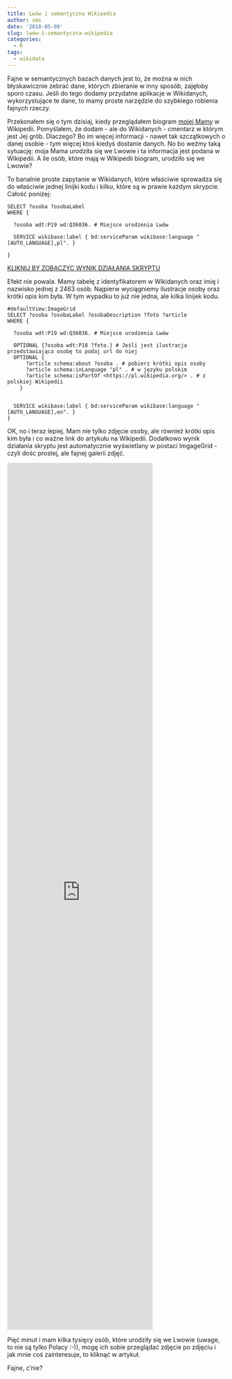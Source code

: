 ```yaml
---
title: Lwów i semantyczna Wikipedia
author: sms
date: '2018-05-09'
slug: lwów-i-semantyczna-wikipedia
categories:
  - R
tags:
  - wikidata
---
```

Fajne w semantycznych bazach danych jest to, że można w nich błyskawicznie zebrać dane, których zbieranie w inny sposób, zajęłoby sporo czasu. Jeśli do tego dodamy przydatne aplikacje w Wikidanych, wykorzystujące te dane, to mamy proste narzędzie do szybkiego robienia fajnych rzeczy.

Przekonałem się o tym dzisiaj, kiedy przeglądałem biogram [mojej Mamy](https://pl.wikipedia.org/wiki/Teresa_Socha-Lisowska) w Wikipedii. Pomyślałem, że dodam - ale do Wikidanych - cmentarz w którym jest Jej grób. Dlaczego? Bo im więcej informacji - nawet tak szczątkowych o danej osobie - tym więcej ktoś kiedyś dostanie danych. No bo weźmy taką sytuację: moja Mama urodziła się we Lwowie i ta informacja jest podana w Wikipedii. A ile osób, które mają w Wikipedii biogram, urodziło się we Lwowie?

To banalnie proste zapytanie w Wikidanych, które właściwie sprowadza się do właściwie jednej linijki kodu i kilku, które są w prawie każdym skrypcie. Całość poniżej:

```
SELECT ?osoba ?osobaLabel 
WHERE {
   
  ?osoba wdt:P19 wd:Q36036. # Miejsce urodzenia Lwów
  
  SERVICE wikibase:label { bd:serviceParam wikibase:language "[AUTO_LANGUAGE],pl". }

}
```
[KLIKNIJ BY ZOBACZYC WYNIK DZIAŁANIA SKRYPTU](http://tinyurl.com/y85m75xk)

Efekt nie powala. Mamy tabelę z identyfikatorem w Wikidanych oraz imię i nazwisko jednej z 2463 osób. Najpierw wyciągniemy ilustracje osoby oraz krótki opis kim była. W tym wypadku to już nie jedna, ale kilka linijek kodu.

```
#defaultView:ImageGrid
SELECT ?osoba ?osobaLabel ?osobaDescription ?foto ?article 
WHERE {
  
  ?osoba wdt:P19 wd:Q36036. # Miejsce urodzenia Lwów
  
  OPTIONAL {?osoba wdt:P18 ?foto.} # Jeśli jest ilustracja przedstawiająca osobę to podaj url do niej
  OPTIONAL {
      ?article schema:about ?osoba . # pobierz krótki opis osoby
      ?article schema:inLanguage "pl" . # w języku polskim
      ?article schema:isPartOf <https://pl.wikipedia.org/> . # z polskiej Wikipedii
    }
 

  SERVICE wikibase:label { bd:serviceParam wikibase:language "[AUTO_LANGUAGE],en". }
}

```
OK, no i teraz lepiej. Mam nie tylko zdjęcie osoby, ale również krótki opis kim była i co ważne link do artykułu na Wikipedii. Dodatkowo wynik działania skryptu jest automatycznie wyświetlany w postaci ImgageGrid - czyli dośc prostej, ale fajnej galerii zdjęć.

<iframe style="width: 35vw; height: 50vh; border: none;" src="https://query.wikidata.org/embed.html#%23defaultView%3AImageGrid%0ASELECT%20%3Fosoba%20%3FosobaLabel%20%3FosobaDescription%20%3Ffoto%20%3Farticle%20%0AWHERE%20%7B%0A%20%20%0A%20%20%3Fosoba%20wdt%3AP19%20wd%3AQ36036.%20%23%20Miejsce%20urodzenia%20Lw%C3%B3w%0A%20%20%0A%20%20OPTIONAL%20%7B%3Fosoba%20wdt%3AP18%20%3Ffoto.%7D%20%23%20Je%C5%9Bli%20jest%20ilustracja%20przedstawiaj%C4%85ca%20osob%C4%99%20to%20podaj%20url%20do%20niej%0A%20%20OPTIONAL%20%7B%0A%20%20%20%20%20%20%3Farticle%20schema%3Aabout%20%3Fosoba%20.%20%23%20pobierz%20kr%C3%B3tki%20opis%20osoby%0A%20%20%20%20%20%20%3Farticle%20schema%3AinLanguage%20%22pl%22%20.%20%23%20w%20j%C4%99zyku%20polskim%0A%20%20%20%20%20%20%3Farticle%20schema%3AisPartOf%20%3Chttps%3A%2F%2Fpl.wikipedia.org%2F%3E%20.%20%23%20z%20polskiej%20Wikipedii%0A%20%20%20%20%7D%0A%20%0A%0A%20%20SERVICE%20wikibase%3Alabel%20%7B%20bd%3AserviceParam%20wikibase%3Alanguage%20%22%5BAUTO_LANGUAGE%5D%2Cen%22.%20%7D%0A%7D" referrerpolicy="origin" sandbox="allow-scripts allow-same-origin allow-popups"></iframe>


Pięć minut i mam kilka tysięcy osób, które urodziły się we Lwowie (uwage, to nie są tylko Polacy :-)), mogę ich sobie przeglądać zdjęcie po zdjęciu i jak mnie coś zainteresuje, to kliknąć w artykuł.

Fajne, c'nie?


